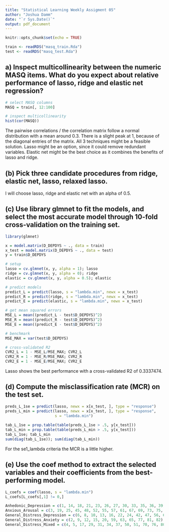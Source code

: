 ```yaml
---
title: "Statistical Learning Weekly Assigment 05"
author: "Joshua Damm"
date: "`r Sys.Date()`"
output: pdf_document
---
```


```r
knitr::opts_chunk$set(echo = TRUE)
```

```r
train <- readRDS("masq_train.Rda")
test <- readRDS("masq_test.Rda")
```

## a) Inspect multicollinearity between the numeric MASQ items. What do you expect about relative performance of lasso, ridge and elastic net regression?

```r

# select MASQ columns
MASQ = train[, 12:100]

# inspect multicollinearity
hist(cor(MASQ))
```

The pairwise correlations / the correlation matrix follow a normal distribution with a mean around 0.3. There is a slight peak at 1, because of the diagonal entries of the matrix. All 3 techniques might be a feasible solution. Lasso might be an option, since it could remove redundant variables. Elastic net might be the best choice as it combines the benefits of lasso and ridge.


## (b) Pick three candidate procedures from ridge, elastic net, lasso, relaxed lasso.

I will choose lasso, ridge and elastic net with an alpha of 0.5.

## (c) Use library glmnet to fit the models, and select the most accurate model through 10-fold cross-validation on the training set.

```r
library(glmnet)

x = model.matrix(D_DEPDYS ~ ., data = train)
x_test = model.matrix(D_DEPDYS ~ ., data = test)
y = train$D_DEPDYS

# setup
lasso = cv.glmnet(x, y, alpha = 1); lasso
ridge = cv.glmnet(x, y, alpha = 0); ridge
elastic = cv.glmnet(x, y, alpha = 0.5); elastic

# predict models
predict_L = predict(lasso, s = "lambda.min", newx = x_test)
predict_R = predict(ridge, s = "lambda.min", newx = x_test)
predict_E = predict(elastic, s = "lambda.min", newx = x_test)

# get mean squared errors
MSE_L = mean((predict_L - test$D_DEPDYS)^2)
MSE_R = mean((predict_R - test$D_DEPDYS)^2)
MSE_E = mean((predict_E - test$D_DEPDYS)^2)

# benchmark
MSE_MAX = var(test$D_DEPDYS)

# cross-validated R2
CVR2_L = 1 - MSE_L/MSE_MAX; CVR2_L
CVR2_R = 1 - MSE_R/MSE_MAX; CVR2_R
CVR2_E = 1 - MSE_E/MSE_MAX; CVR2_E
```

Lasso shows the best performance with a cross-validated R2 of 0.3337474.

## (d) Compute the misclassification rate (MCR) on the test set.

```r
preds_L_1se = predict(lasso, newx = x[x_test, ], type = "response")
preds_L_min = predict(lasso, newx = x[x_test, ], type = "response",
                      s = "lambda.min")
                                                                                            
tab_L_1se = prop.table(table(preds_L_1se > .5, y[x_test]))
tab_L_min = prop.table(table(preds_L_min > .5, y[x_test])) 
tab_L_1se; tab_L_min
sum(diag(tab_L_1se)); sum(diag(tab_L_min))
```

For the se1_lambda criteria the MCR is a little higher.

## (e) Use the coef method to extract the selected variables and their coefficients from the best-performing model. 

```r
L_coefs = coef(lasso, s = "lambda.min")
L_coefs[L_coefs[,1] != 0,]

Anhedonic_Depression = c(1, 14, 18, 21, 23, 26, 27, 30, 33, 35, 36, 39, 40, 44, 49, 53, 58, 66, 72, 78, 86, 89)
Anxious_Arousal = c(3, 19, 25, 45, 48, 52, 55, 57, 61, 67, 69, 73, 75, 79, 85, 87, 88)
General_Distress_Depression = c(6, 8, 10, 13, 16, 22, 24, 42, 47, 56, 64, 74)
General_Distress_Anxiety = c(2, 9, 12, 15, 20, 59, 63, 65, 77, 81, 82)
General_Distress_Mixed = c(4, 5, 17, 29, 31, 34, 37, 50, 51, 70, 76, 80, 83, 84, 90)
```